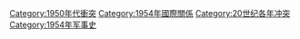 [[Category:1950年代衝突|Category:1950年代衝突]]
[[Category:1954年國際關係|Category:1954年國際關係]]
[[Category:20世纪各年冲突|Category:20世纪各年冲突]]
[[Category:1954年军事史|Category:1954年军事史]]